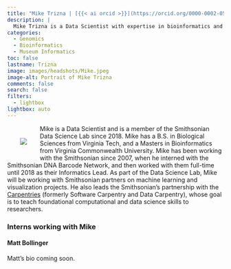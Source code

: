```yaml
---
title: "Mike Trizna | [{{< ai orcid >}}](https://orcid.org/0000-0002-0537-8382) [{{< ai google-scholar >}}](https://scholar.google.com/citations?user=dBG05GYAAAAJ&hl=en&oi=sra) [{{< ai cv >}}]() [{{< fa brands github >}}](https://github.com/miketrizna) [{{< fa envelope >}}](mailto:triznam@si.edu)"
description: |
  Mike Trizna is a Data Scientist with expertise in bioinformatics and machine learning. Mike leads the Smithsonian [Carpentries](https://carpentries.org/).
categories:
  - Genomics
  - Bioinformatics
  - Museum Informatics
toc: false
lastname: Trizna
image: images/headshots/Mike.jpeg
image-alt: Portrait of Mike Trizna
comments: false
search: false
filters:
  - lightbox
lightbox: auto
---
```

::: {.content-container}
::: {.header-block}
<div>
  <div style="float: left; position: relative; top: 0px; padding: 30px;">
  ![](images/headshots/Mike.jpeg)
  </div>

Mike is a Data Scientist and is a member of the Smithsonian Data Science Lab since 2018. Mike has a B.S. in Biological Sciences from Virginia Tech, and a Masters in Bioinformatics from Virginia Commonwealth University. Mike has been working with the Smithsonian since 2007, when he interned with the Smithsonian DNA Barcode Network, and then worked with them full-time until 2018 as their Informatics Lead. As part of the Data Science Lab, Mike will be working with Smithsonian partners on machine learning and visualization projects. He also leads the Smithsonian's partnership with the [Carpentries](https://carpentries.org/) (formerly Software Carpentry and Data Carpentry), whose goal is to teach foundational computational and data science skills to researchers.
</div>
:::
::: 

::: {.listing-block}
### Interns working with Mike
#### **Matt Bollinger** 

Matt's bio coming soon.
:::


